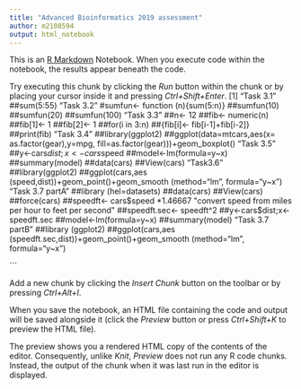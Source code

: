 ---
title: "Advanced Bioinformatics 2019 assessment"
author: m2108594
output: html_notebook
---

This is an [R Markdown](http://rmarkdown.rstudio.com) Notebook. When you execute code within the notebook, the results appear beneath the code. 

Try executing this chunk by clicking the *Run* button within the chunk or by placing your cursor inside it and pressing *Ctrl+Shift+Enter*. 
[1] "Task 3.1"
##sum(5:55)
"Task 3.2"
#sumfun<- function (n){sum(5:n)}
##sumfun(10)
##sumfun(20)
##sumfun(100)
"Task 3.3"
##n<- 12
##fib<- numeric(n)
##fib[1]<- 1
##fib[2]<- 1
##for(i in 3:n)
##{fib[i]<- fib[i-1]+fib[i-2]}
##print(fib)
"Task 3.4"
##library(ggplot2)
##ggplot(data=mtcars,aes(x= as.factor(gear),y=mpg, fill=as.factor(gear)))+geom_boxplot()
"Task 3.5"
##y<-cars$dist;x<-cars$speed
##model<-lm(formula=y~x)
##summary(model)
##data(cars)
##View(cars)
"Task3.6"
##library(ggplot2)
##ggplot(cars,aes (speed,dist))+geom_point()+geom_smooth (method="lm", formula="y~x")
"Task 3.7 partA"
##library (hel=datasets)
##data(cars)
##View(cars)
##force(cars)
##speedft<- cars$speed *1.46667
"convert speed from miles per hour to feet per second"
##speedft.sec<- speedft^2
##y<-cars$dist;x<-speedft.sec
##model<-lm(formula=y~x)
##summary(model)
"Task 3.7 partB"
##library (ggplot2)
##ggplot(cars,aes (speedft.sec,dist))+geom_point()+geom_smooth (method="lm", formula="y~x")





```

Add a new chunk by clicking the *Insert Chunk* button on the toolbar or by pressing *Ctrl+Alt+I*.

When you save the notebook, an HTML file containing the code and output will be saved alongside it (click the *Preview* button or press *Ctrl+Shift+K* to preview the HTML file).

The preview shows you a rendered HTML copy of the contents of the editor. Consequently, unlike *Knit*, *Preview* does not run any R code chunks. Instead, the output of the chunk when it was last run in the editor is displayed.